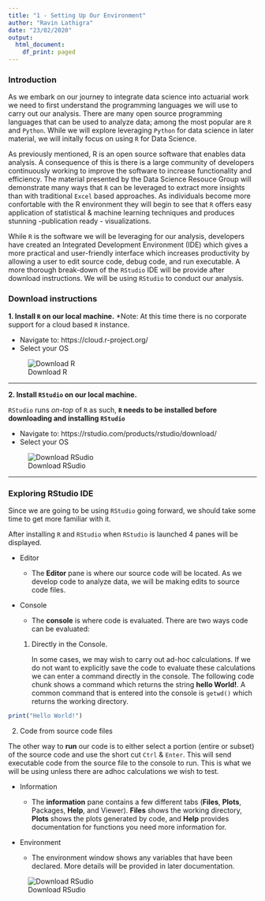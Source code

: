 ```yaml
---
title: "1 - Setting Up Our Environment"
author: "Ravin Lathigra"
date: "23/02/2020"
output:
  html_document:
    df_print: paged
---
```


### Introduction

As we embark on our journey to integrate data science into actuarial work we need to first understand the programming languages we will use to carry out our analysis.  There are many open source programming languages that can be used to analyze data; among the most popular are `R` and `Python`.  While we will explore leveraging `Python` for data science in later material, we will initally focus on using `R` for Data Science.

As previously mentioned, R is an open source software that enables data analysis.  A consequence of this is there is a large community of developers continuously working to improve the software to increase functionality and efficiency.  The material presented by the Data Science Resouce Group will demonstrate many ways that `R` can be leveraged to extract more insights than with traditional `Excel` based approaches.  As individuals become more confortable with the R environment they will begin to see that `R` offers easy application of statistical & machine learning techniques and produces stunning -publication ready - visualizations.

While `R` is the software we will be leveraging for our analysis, developers have created an Integrated Development Environment (IDE) which gives a more practical and user-friendly interface which increases productivity by allowing a user to edit source code, debug code, and run executable. A more thorough break-down of the `RStudio` IDE will be provide after download instructions. We will be using `RStudio` to conduct our analysis.

### Download instructions

**1. Install `R` on our local machine.**  *Note: At this time there is no corporate support for a cloud based `R` instance.

+ Navigate to: https://cloud.r-project.org/
+ Select your OS

![Download R](figs/download-R.png)

---

**2. Install `RStudio` on our local machine.**

`RStudio` runs *on-top* of `R` as such, **`R` needs to be installed before downloading and installing `RStudio`**

+ Navigate to: https://rstudio.com/products/rstudio/download/
+ Select your OS


![Download RSudio](figs/download-RStudio.png)


---

### Exploring RStudio IDE

Since we are going to be using `RStudio` going forward, we should take some time to get more familiar with it.

After installing `R` and `RStudio` when `RStudio` is launched 4 panes will be displayed.

+ Editor

  + The **Editor** pane is where our source code will be located.  As we develop code to analyze data, we will be making edits to source code files.  

+ Console

  + The **console** is where code is evaluated.  There are two ways code can be evaluated:



  1. Directly in the Console.

      In some cases, we may wish to carry out ad-hoc calculations.  If we do not want to explicitly save the code to evaluate these calculations we can enter a command directly in the console.  The following code chunk shows a command which returns the string **hello World!**.  A common command that is entered into the console is `getwd()` which returns the working directory.  


```r

print("Hello World!")

```



  2. Code from source code files
      
  The other way to **run** our code is to either select a portion (entire or subset) of the source code and use the short cut `Ctrl` & `Enter`.  This will send executable code from the source file to the console to run.  This is what we will be using unless there are adhoc calculations we wish to test.


+ Information

  + The **information** pane contains a few different tabs (**Files**, **Plots**, Packages, **Help**, and Viewer).  **Files** shows the working directory, **Plots** shows the plots generated by code, and **Help** provides documentation for functions you need more information for.


+ Environment

  + The environment window shows any variables that have been declared.  More details will be provided in later documentation.
  

![Download RSudio](figs/RStudio.png)



